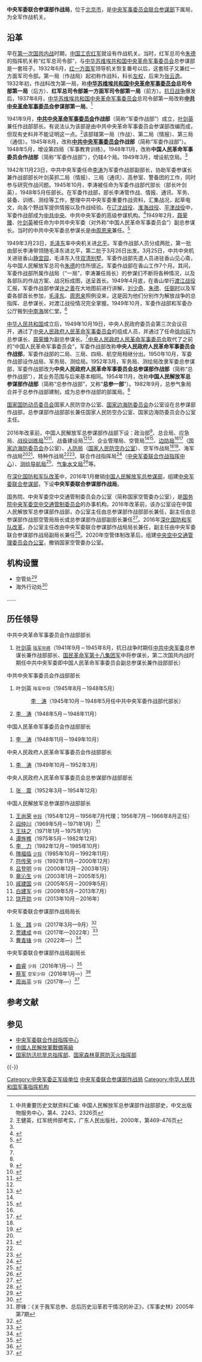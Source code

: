 {{Infobox PRCG
|color = darkgreen
|机构名称 = 中央军委联合参谋部作战局
|上级机构 = [[中央军事委员会联合参谋部|中央军事委员会联合参谋部]]
|机构类型 = 中央军委联合参谋部下属局
|军事级别 = 正军级|nocat
|标志1 = China Emblem PLA.svg
|标志1说明 = [[中国人民解放军军徽|中国人民解放军军徽]]
|职位1 = 局长
|人员1 = 曹青锋
|衔级1 = [[中国人民解放军少将|少将]]
|职位2 =
|人员2 =
|职位3 =
|人员3 =
|职位4 =
|人员4 =
|场所1 = 西山指挥所
|地址1 = [[北京市|北京市]][[海淀区|海淀区]][[青龙桥街道|青龙桥街道]]厢红旗社区董四墓村1号
|成立时间 = 2016年
|a=
|b=
|c=
|d=
|E=
|e=
}}
{{中华人民共和国交通|collapsed=1}}
'''中央军委联合参谋部作战局'''，位于[[北京市|北京市]]，是[[中央军事委员会联合参谋部|中央军事委员会联合参谋部]]下属局，为全军作战机关。

==沿革==
早在[[第一次国共内战|第一次国共内战]]时期，[[中国工农红军|中国工农红军]]就设有作战机关。当时，红军总司令[[朱德|朱德]]的指挥机关称“红军总司令部”，与[[中华苏维埃共和国中央革命军事委员会|中华苏维埃共和国中央革命军事委员会]]总参谋部是一套班子。1932年6月，[[中國工農紅軍第一方面軍|红一方面军]]领导机关恢复番号以后，这套班子又兼红一方面军司令部。第一局（作战局）起初称作战科，科长[[左权|左权]]，后来为[[张云逸|张云逸]]。1932年初，作战科改为第一局，称'''[[中华苏维埃共和国中央革命军事委员会|中华苏维埃共和国中央革命军事委员会]]总司令部第一局'''（后方）、'''红军总司令部兼一方面军司令部第一局'''（前方）。[[抗日战争|抗日战争]]爆发后，1937年8月，[[中华苏维埃共和国中央革命军事委员会|中华苏维埃共和国中央革命军事委员会]]总司令部第一局改称'''[[中央军事委员会|中共中央革命军事委员会]]参谋部第一局'''。<ref name="huibian">中共重要历史文献资料汇编: 中国人民解放军总参谋部作战部部史，中文出版物服务中心，第4、2243、2326页</ref>

1941年9月，'''[[中央军事委员会|中共中央革命军事委员会]]作战部'''（简称“军委作战部”）成立，[[叶剑英|叶剑英]]兼任作战部部长。有说法认为该部是由中共中央革命军事委员会参谋部改编而成，但现有史料并不能证明这一点。<ref>王健英，红军统帅部考实，广东人民出版社，2000年，第469-476页</ref>该部辖第一局（作战）、第二局（情报）、第三局（通信）。1945年8月，改称'''[[中共中央军事委员会|中共中央军事委员会]]作战部'''（简称“军委作战部”）。1948年5月，增设第四局（军事教育训练）。1948年11月，改称'''中国人民革命军事委员会作战部'''（简称“军委作战部”），仍辖4个局。1949年3月，增设航空局。<ref name="huibian" />

1942年11月23日，中共中央军委任命[[李涛_(解放军)|李涛]]为军委作战部副部长，协助军委参谋长兼作战部部长叶剑英抓二局（情报）、三局（通讯）、高参室、警备团的工作，同时参与研究作战问题。1945年10月，李涛被任命为军委作战部代部长（部长叶剑英），1948年5月任部长。在军委作战部，部长李涛管作战、情报、通讯、军务、装备、训练、测绘等工作，整理中共中央军委重要作战资料，汇集战况，起草电文，向各个野战军提供情报以及作战经验。在[[辽沈战役|辽沈战役]]、[[淮海战役|淮海战役]]、[[平津战役|平津战役]]中，军委作战部成为[[中国共产党中央委员会|中共中央]]、中共中央军委的高级参谋机构。<ref>{{Cite web|url=http://military.china.com/zh_cn/history4/62/20090331/15407807_1.html|title=“特殊”上将李涛：掌握中央军委印信的瑶家子弟|accessdate=2017-11-11|author=|date=2009-03-31|work=|publisher=中华网|archiveurl=https://web.archive.org/web/20171111151858/http://military.china.com/zh_cn/history4/62/20090331/15407807_1.html|archivedate=2017-11-11|deadurl=yes}}</ref>1949年2月，[[聂荣臻|聂荣臻]]、[[叶剑英|叶剑英]]被任命为中共中央军委（对外称“中国人民革命军事委员会”）副总参谋长。当时的中共中央军委总参谋长是由[[周恩来|周恩来]]兼任。<ref name="gmw">{{Cite web|url=http://www.gmw.cn/content/2004-10/21/content_112911.htm|title=建国初期的解放军总参谋部|accessdate=2017-11-11|author=钱江|date=2004-10-21|publisher=光明网}}</ref>

1949年3月23日，[[毛泽东|毛泽东]]率中央机关进[[北平市|北平]]。军委作战部人员分成两批，第一批由部长李涛带领随毛泽东进北平，第二批于3月26日出发。3月25日，中共中央机关进驻香山[[静宜园|静宜园]]，毛泽东入住[[双清别墅|双清别墅]]。军委作战部先遣人员进驻香山见心斋，与中国人民解放军总司令[[朱德|朱德]]的住所很近。军委作战部在香山工作7个月。其间，军委作战部所属作战局（“一局”，李涛兼任局长）的参谋们不断将各种情况，以及各部队的作战方案、战况标成图，送呈首长。1949年4月底，在香山举行[[渡江战役|渡江战役]]汇报，军委作战部参谋[[许之善|许之善]]在大地图前进行讲解，[[刘少奇|刘少奇]]、[[朱德|朱德]]、[[任弼时|任弼时]]以及军委各部首长参加，[[毛泽东|毛泽东]]、[[周恩来|周恩来]]照例没来，这是因为他们分别作为解放战争的总指挥、总参谋长，对渡江战役情况完全掌握。1949年10月，军委作战部和军委办公厅搬到[[中南海|中南海]]居仁堂。<ref name="gmw" />

[[中华人民共和国|中华人民共和国]]成立后，1949年10月19日，中央人民政府委员会第三次会议召开，通过了[[中央人民政府人民革命军事委员会|中央人民政府人民革命军事委员会]]的组成人员，并通过了任命[[徐向前|徐向前]]为总参谋长、[[聂荣臻|聂荣臻]]为副总参谋长。<ref name="gmw" />[[中央人民政府人民革命军事委员会|中央人民政府人民革命军事委员会]]取代了之前的“中国人民革命军事委员会”，军委作战部改称'''中央人民政府人民革命军事委员会作战部'''，军委作战部的二局、三局、四局、航空局相继分出。1950年10月，军委作战部设作战局、军务局、测绘局。1952年3月，军务局、测绘局改隶军委总参谋部，军委作战部改为'''中央人民政府人民革命军事委员会总参谋部作战部'''（简称“总参作战部”），其业务范围与后来基本相同。1954年11月，改称'''中国人民解放军总参谋部作战部'''（简称“总参作战部”，又称“'''总参一部'''”）。1982年9月，总参气象局合并于总参作战部建制，成为总参作战部的部属局。<ref name="huibian" />

[[国家国防动员委员会|国家国防动员委员会]]国家人民防空办公室、[[国家边海防委员会|国家边海防委员会]]办公室设在总参谋部作战部，总参谋部作战部部长兼任国家人民防空办公室、国家边海防委员会办公室主任。

2016年改革前，中国人民解放军总参谋部作战部下设：政治部<ref>{{Cite web|url=http://bjsy.bjmzj.gov.cn/syyy/haidianqu/|title=海淀区双拥工作领导小组成员名单|accessdate=2017-11-11|publisher=首都双拥网|archiveurl=https://archive.today/20141206045345/http://bjsy.bjmzj.gov.cn/syyy/haidianqu/|archivedate=2014-12-06|dead-url=yes}}</ref>、总合局、应急局、[[中央军委联合参谋部战略战役训练局|战役训练局]]<ref name="tkpjq">{{Cite web|url=http://news.takungpao.com/paper/q/2015/1129/3245998.html|title=健全军委联合作战指挥机构|accessdate=2017-11-11|date=2015-11-29|publisher=大公网}}</ref><ref>{{Cite web|url=http://www.cctv.com/news/china/20050826/102350.shtml|title=和平使命2005—中俄联合军演|accessdate=2018-11-02|date=2005-08-26|publisher=央视网|archiveurl=https://web.archive.org/web/20141208025418/http://www.cctv.com/news/china/20050826/102350.shtml|archivedate=2014-12-08|dead-url=yes}}</ref>、战备建设局<ref name="tkpjq" /><ref>{{Cite news|url=http://www.nanyuequ.com/html/682.html|title=总参作战部战备建设局副局长张滨江来岳视察旅游工作|date=2010-10-29|work=南岳衡山旅游网|accessdate=2018-11-02|archiveurl=https://archive.today/20141205130934/http://www.nanyuequ.com/html/682.html|archivedate=2014-12-05|dead-url=yes}}</ref>、企业管理局、空管局<ref name="tkpjq" /><ref>{{Cite web|url=http://www.caac.gov.cn/A3/201105/t20110503_39444.html|title=总参作战部空管局与中国民航科学技术研究院开展交流|accessdate=2017-11-11|date=2011-05-03|publisher=中国民用航空局|archiveurl=https://web.archive.org/web/20141219071320/http://www.caac.gov.cn/A3/201105/t20110503_39444.html|archivedate=2014-12-19|dead-url=no}}</ref>、[[中央军委国防动员部边防局|边防局]]<ref name="tkpjq" /><ref>{{Cite web|url=http://www.sxdaily.com.cn/data/bsxwdd/06/20110909_84388096_3.htm|title=全军首所边防学院在西安成立|accessdate=2018-11-02|date=2011-09-09|publisher=陕西日报|archiveurl=https://web.archive.org/web/20141213094233/http://www.sxdaily.com.cn/data/bsxwdd/06/20110909_84388096_3.htm|archivedate=2014-12-13|dead-url=yes}}</ref>（[[国家边海防委员会|国家边海防委员会]]办公室）、[[中央军委国防动员部人防局|人防局]]（[[中央军委国防动员部人防局|国家人民防空办公室]]）、空军作战局<ref name="tkpjq" /><ref>{{Cite web|url=http://www.aopa.org.cn/a/claes/2012/pressroom/2012/0829/7564.html|title=CLAES：总参作战部空军作战局局长钱泽宏致辞|accessdate=2014-12-05|date=2012-08-23|publisher=AOPA China网|archiveurl=https://web.archive.org/web/20141209145201/http://www.aopa.org.cn/a/claes/2012/pressroom/2012/0829/7564.html|archivedate=2014-12-09|deadurl=yes}}</ref>、海军作战局<ref name="tkpjq" /><ref>{{Cite web|url=http://www.cnr.cn/gundong/200812/t20081223_505184562.html|title=国防部介绍海军赴亚丁湾、索马里海域护航情况等|accessdate=2017-11-11|date=2008-12-23|publisher=中国广播网}}</ref>、特种作战局<ref name="tkpjq" /><ref>{{Cite web|url=http://edu.163.com/11/1114/18/7IRD23OD00293L7F.html|title=中巴“友谊-2011”反恐联合训练直升机大队启程(组图)|accessdate=2017-11-11|date=2011-11-14|publisher=网易|archive-url=https://web.archive.org/web/20171111152018/http://edu.163.com/11/1114/18/7IRD23OD00293L7F.html|archive-date=2017-11-11|dead-url=yes}}</ref>、联合作战指挥局<ref>{{Cite web|url=http://www.gd.xinhuanet.com/fortune/2004-09/08/content_2826531.htm|title=航展空管指挥中心成立|accessdate=2018-11-02|date=2004-09-08|publisher=新华网|archiveurl=https://web.archive.org/web/20150924021146/http://www.gd.xinhuanet.com/fortune/2004-09/08/content_2826531.htm|archivedate=2015-09-24|dead-url=yes}}</ref>（[[中央军委联合作战指挥中心|中央军委联合作战指挥中心]]）、[[中央军委联合参谋部导航局|测绘导航局]]<ref>{{Cite web|url=http://www.starmap.com.cn/mj/mj_news.asp?id=A201215157415446183|title=星球地图出版社举办2012新春招待会|accessdate=2017-11-11|date=2012-01-04|publisher=星球地图出版社}}</ref>、[[中央军委联合参谋部战场环境保障局|气象水文局]]<ref>{{Cite news|url=http://xcb.nuist.edu.cn/tjxw/tianjiyaowen/2014-07-01/8888.shtml|title=我校参加教育部大气科学类专业教学指导委员会工作研讨会|date=2014-07-01|work=天际新闻网|accessdate=2018-11-02|archiveurl=https://archive.today/20141205130900/http://xcb.nuist.edu.cn/tjxw/tianjiyaowen/2014-07-01/8888.shtml|archivedate=2014-12-05|dead-url=yes}}</ref>等。

在[[深化国防和军队改革|深化国防和军队改革]]中，2016年1月撤销[[中国人民解放军总参谋部|中国人民解放军总参谋部]]，组建[[中央军委联合参谋部|中央军委联合参谋部]]，下设'''中央军委联合参谋部作战局'''。

国务院、中央军委空中交通管制委员会办公室（简称国家空管委办公室），是[[国务院中央军委空中交通管制委员会|国务院中央军委空中交通管制委员会]]的办事机构。2016年改革前，该办公室设在中国人民解放军总参谋部作战部，办公室主任由总参谋部作战部部长兼任，副主任由总参谋部作战部空管局局长或总参谋部作战部副部长兼任<ref name="caijun">{{Cite web|url=https://www.thepaper.cn/newsDetail_forward_1394165_1|title=蔡军出任国家空管委办公室副主任、总参谋部空管局局长|accessdate=2015-11-07|date=2015-11-07|publisher=澎湃新闻|archive-date=2021-02-07|archive-url=https://web.archive.org/web/20210207074853/https://www.thepaper.cn/newsDetail_forward_1394165_1|dead-url=no}}</ref>。2016年[[深化国防和军队改革|深化国防和军队改革]]，办公室主任改由中央军委联合参谋部作战局局长兼任，副主任由中央军委联合参谋部作战局副局长兼任<ref name="caijunfu">{{Cite web|url=http://mil.sohu.com/20160118/n434837827.shtml|title=蔡军任军委联合参谋部作战局副局长 身兼多职|accessdate=2016-01-18|date=2016-01-18|publisher=搜狐|archive-date=2019-06-04|archive-url=https://web.archive.org/web/20190604165815/http://mil.sohu.com/20160118/n434837827.shtml|dead-url=yes}}</ref>。2020年空管体制改革后，组建[[中央空中交通管理委员会办公室|中央空中交通管理委员会办公室]]，撤销国家空管委办公室。

== 机构设置 ==
*空管处<ref>{{Cite web|url=http://news.163.com/air/16/0119/08/BDM9D03N00014P42.html|title=杜强任中央军委联合参谋部作战局空管处处长|accessdate=2017-11-11|date=2016-01-19|publisher=网易|archive-url=https://web.archive.org/web/20171111151703/http://news.163.com/air/16/0119/08/BDM9D03N00014P42.html|archive-date=2017-11-11|dead-url=yes}}</ref>
*海外行动处<ref>{{Cite web|url=http://www.81.cn/xwfyr/2016-03/31/content_6986426.htm|title=中央军委联合参谋部作战局成立海外行动处|accessdate=2017-11-11|author=乔梦|date=2016-03-31|publisher=中国军网|archive-date=2019-09-10|archive-url=https://web.archive.org/web/20190910223608/http://www.81.cn/xwfyr/2016-03/31/content_6986426.htm|dead-url=no}}</ref>
……

== 历任领导 ==
; 中共中央革命军事委员会作战部部长
# [[叶剑英|叶剑英]] <small>[[中華民國國軍軍階|陆军中將]]</small>（1941年9月－1945年8月，抗日战争时期任[[中央军事委员会|中共中央军委]]总参谋长兼作战部部长、[[八路军|国民革命军第十八集团军]]中将参谋长，第二次国共内战时期任中共中央军委即中国人民革命军事委员会副总参谋长兼作战部部长）

; 中共中央军事委员会作战部部长
# 叶剑英 <small>陆军中将</small>（1945年8月－1948年5月）
#: [[李涛_(解放军)|李　涛]]（1945年10月－1948年5月任中共中央军委作战部代部长）
# [[李涛_(解放军)|李　涛]]（1948年5月－1948年11月）

; 中国人民革命军事委员会作战部部长
# [[李涛_(解放军)|李　涛]]（1948年11月－1949年10月）

; 中央人民政府人民革命军事委员会作战部部长
# [[李涛_(解放军)|李　涛]]（1949年10月－1952年3月）

; 中央人民政府人民革命军事委员会总参谋部作战部部长
# [[张震_(上将)|张　震]]（1952年3月－1954年12月）

; 中国人民解放军总参谋部作战部部长
# [[王尚荣|王尚荣]] <small>[[中国人民解放军中将|中将]]</small>（1954年12月－1956年7月代理；1956年7月－1966年8月正任）
# [[阎仲川|阎仲川]]（1969年5月－1971年1月）<ref name="liao">廖锋：《关于我军总参、总后历史沿革若干情况的补正》，《军事史林》2005年第7期</ref>
# [[王扶之|王扶之]]（1971年1月－1975年1月）
# [[谭旌樵|谭旌樵]]（1975年5月－1982年12月）
# [[李力_(北京)|李　力]]（1982年12月－1985年10月）
# [[隗福临|隗福临]] <small>[[中国人民解放军少将|少将]]</small>（1985年10月－1992年11月）
# [[符传荣|符传荣]] <small>少将</small>（1992年11月－2000年12月）
# [[吕登明|吕登明]] <small>少将</small>（2000年12月－2003年1月）
# [[章沁生|章沁生]] <small>少将</small>（2003年1月－2005年5月）
# [[戚建国|戚建国]] <small>少将</small>（2005年5月－2009年5月）
# [[白建军|白建军]] <small>少将</small>（2009年5月－2013年7月）
# [[饶开勋|饶开勋]] <small>少将</small>（2013年10月－2016年）

{{col-begin}}
{{col-2}}
; 中央军委联合参谋部作战局局长
# [[张践|张　践]] <small>少将</small>（2017年3月—9月）<ref>{{Cite web |url = http://www.thepaper.cn/newsDetail_forward_1649932 |title = 张践少将出任中央军委联合参谋部作战局局长 |author =  |date = 2017-03-28 |publisher = 澎湃新闻 |language =  |accessdate =  |quote =  |archive-date = 2020-11-04 |archive-url = https://web.archive.org/web/20201104174346/http://www.thepaper.cn/newsDetail_forward_1649932 |dead-url = no }}</ref>
# [[贾建成|贾建成]] <small>中将</small>（2017年—2022年）<ref>{{Cite web  |url =http://www.thepaper.cn/newsDetail_forward_2021435  |title =贾建成少将已担任中央军委联合参谋部作战局局长  |author =  |date =2018-03-07  |publisher =澎湃新闻  |language =  |accessdate =  |quote =  |archive-date =2020-11-04  |archive-url =https://web.archive.org/web/20201104074932/http://www.thepaper.cn/newsDetail_forward_2021435  |dead-url =no  }}</ref>
# [[曹青锋|曹青锋]] <small>少将</small>（2022年—）<ref>{{Cite web  |url =http://www.gov.cn/zhengce/content/2022-04/14/content_5685241.htm  |title =国务院办公厅关于成立第19届亚运会和第4届亚残运会工作领导小组的通知  |author =  |date =2022-04-14  |publisher =中华人民共和国中央人民政府  |language =  |accessdate =  |quote =  |archive-date =  |archive-url =  |dead-url =no  }}</ref>

{{col-2}}
; 中央军委联合参谋部作战局副局长
*[[曲睿|曲睿]] <small>少将</small>（2016年1月—）<ref>{{Cite web |url = http://mil.sohu.com/20160116/n434720578.shtml |title = 曲睿少将履新 任军委联合参谋部作战局副局长 |author =  |date = 2016-01-16 |publisher = 澎湃新闻 |language =  |accessdate =  |quote =  |archive-date = 2019-06-03 |archive-url = https://web.archive.org/web/20190603002138/http://mil.sohu.com/20160116/n434720578.shtml |dead-url = yes }}</ref>
*[[蔡军|蔡军]] <small>空军少将</small>（2016年1月—）<ref>{{Cite web |url = http://mil.sohu.com/20160118/n434837827.shtml |title = 蔡军任军委联合参谋部作战局副局长 身兼多职 |author =  |date = 2016-01-18 |publisher = 搜狐 |language =  |accessdate =  |quote =  |archive-date = 2019-06-04 |archive-url = https://web.archive.org/web/20190604165815/http://mil.sohu.com/20160118/n434837827.shtml |dead-url = yes }}</ref>
*[[周尚平|周尚平]] <small>少将</small>（2017年—）<ref>{{Cite web |url = http://www.thepaper.cn/newsDetail_forward_1739690 |title = 周尚平少将已担任中央军委联合参谋部作战局副局长 |author =  |date = 2017-07-22 |publisher = 澎湃新闻 |language =  |accessdate =  |quote =  |archive-date = 2020-11-04 |archive-url = https://web.archive.org/web/20201104172453/http://www.thepaper.cn/newsDetail_forward_1739690 |dead-url = no }}</ref>
{{col-end}}

== 参考文献 ==
{{reflist|2}}

== 参见 ==
{{Portal box|中国共产党|中华人民共和国|军事}}
* [[中央军委联合作战指挥中心|中央军委联合作战指挥中心]]
*[[中國人民解放軍戰備等級|中國人民解放軍戰備等級]]
* [[国家防汛抗旱总指挥部|国家防汛抗旱总指挥部]]、[[国家森林草原防灭火指挥部|国家森林草原防灭火指挥部]]

{{-}}
{{中央军委|属}}
[[Category:中央军委正军级单位|Category:中央军委正军级单位]]
[[Category:中央军委联合参谋部作战局|]]
[[Category:中华人民共和国军事指挥机构|Category:中华人民共和国军事指挥机构]]